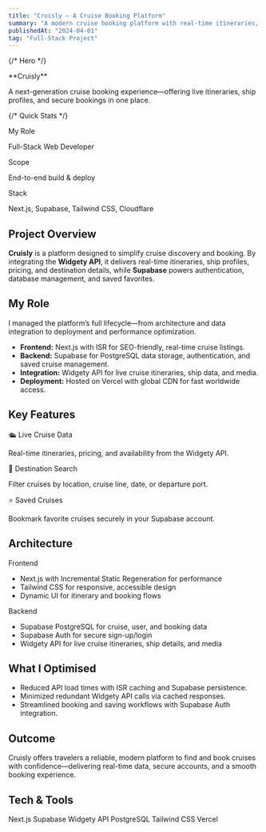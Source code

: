 ```yaml
---
title: "Cruisly – A Cruise Booking Platform"
summary: "A modern cruise booking platform with real-time itineraries, ship details, and secure booking powered by Next.js, Supabase, and the Widgety API."
publishedAt: "2024-04-01"
tag: "Full-Stack Project"
---
```


{/* Hero */}

<section className="relative overflow-hidden rounded-2xl border border-border bg-card p-6 md:p-10 mb-10">
  <div className="text-2xl md:text-4xl font-semibold tracking-tight mb-3">
    **Cruisly**
  </div>
  <p className="text-muted-foreground max-w-2xl">
    A next-generation cruise booking experience—offering live itineraries, ship
    profiles, and secure bookings in one place.
  </p>
</section>

{/* Quick Stats */}

<section className="grid grid-cols-1 md:grid-cols-3 gap-4 mb-10">
  <div className="rounded-xl border border-border p-5 bg-muted">
    <div className="font-semibold mb-1">My Role</div>
    <p className="text-muted-foreground">
      Full-Stack Web Developer
    </p>
  </div>
  <div className="rounded-xl border border-border p-5 bg-muted">
    <div className="font-semibold mb-1">Scope</div>
    <p className="text-muted-foreground">
      End-to-end build & deploy
    </p>
  </div>
  <div className="rounded-xl border border-border p-5 bg-muted">
    <div className="font-semibold mb-1">Stack</div>
    <p className="text-muted-foreground">
      Next.js, Supabase, Tailwind CSS, Cloudflare
    </p>
  </div>
</section>

## Project Overview

**Cruisly** is a platform designed to simplify cruise discovery and booking. By integrating the **Widgety API**, it delivers real-time itineraries, ship profiles, pricing, and destination details, while **Supabase** powers authentication, database management, and saved favorites.

## My Role

I managed the platform’s full lifecycle—from architecture and data integration to deployment and performance optimization.

- **Frontend:** Next.js with ISR for SEO-friendly, real-time cruise listings.
- **Backend:** Supabase for PostgreSQL data storage, authentication, and saved cruise management.
- **Integration:** Widgety API for live cruise itineraries, ship data, and media.
- **Deployment:** Hosted on Vercel with global CDN for fast worldwide access.

## Key Features

<section className="grid grid-cols-1 md:grid-cols-3 gap-4">
  <div className="rounded-xl border border-border p-5 bg-muted">
    <div className="font-semibold mb-1">🛳 Live Cruise Data</div>
    <p className="text-muted-foreground">
      Real-time itineraries, pricing, and availability from the Widgety API.
    </p>
  </div>
  <div className="rounded-xl border border-border p-5 bg-muted">
    <div className="font-semibold mb-1">📍 Destination Search</div>
    <p className="text-muted-foreground">
      Filter cruises by location, cruise line, date, or departure port.
    </p>
  </div>
  <div className="rounded-xl border border-border p-5 bg-muted">
    <div className="font-semibold mb-1">⭐ Saved Cruises</div>
    <p className="text-muted-foreground">
      Bookmark favorite cruises securely in your Supabase account.
    </p>
  </div>
</section>

## Architecture

<section className="grid grid-cols-1 md:grid-cols-2 gap-4 my-6">
  <div className="rounded-xl border border-border p-5 bg-card">
    <div className="font-semibold mb-2">Frontend</div>
    <ul className="list-disc pl-5 space-y-1 text-muted-foreground">
      <li>Next.js with Incremental Static Regeneration for performance</li>
      <li>Tailwind CSS for responsive, accessible design</li>
      <li>Dynamic UI for itinerary and booking flows</li>
    </ul>
  </div>
  <div className="rounded-xl border border-border p-5 bg-card">
    <div className="font-semibold mb-2">Backend</div>
    <ul className="list-disc pl-5 space-y-1 text-muted-foreground">
      <li>Supabase PostgreSQL for cruise, user, and booking data</li>
      <li>Supabase Auth for secure sign-up/login</li>
      <li>Widgety API for live cruise itineraries, ship details, and media</li>
    </ul>
  </div>
</section>

## What I Optimised

- Reduced API load times with ISR caching and Supabase persistence.
- Minimized redundant Widgety API calls via cached responses.
- Streamlined booking and saving workflows with Supabase Auth integration.

## Outcome

Cruisly offers travelers a reliable, modern platform to find and book cruises with confidence—delivering real-time data, secure accounts, and a smooth booking experience.

## Tech & Tools

<div className="flex flex-wrap gap-2">
  <span className="px-3 py-1 rounded-full bg-muted text-sm">Next.js</span>
  <span className="px-3 py-1 rounded-full bg-muted text-sm">Supabase</span>
  <span className="px-3 py-1 rounded-full bg-muted text-sm">Widgety API</span>
  <span className="px-3 py-1 rounded-full bg-muted text-sm">PostgreSQL</span>
  <span className="px-3 py-1 rounded-full bg-muted text-sm">Tailwind CSS</span>
  <span className="px-3 py-1 rounded-full bg-muted text-sm">Vercel</span>
</div>
